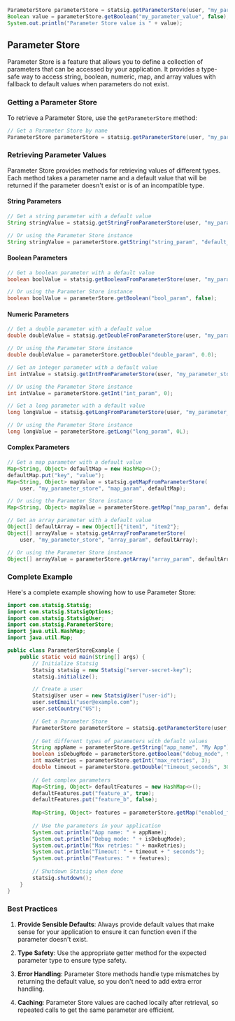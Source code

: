 ```java
ParameterStore parameterStore = statsig.getParameterStore(user, "my_parameters");
Boolean value = parameterStore.getBoolean("my_parameter_value", false);
System.out.println("Parameter Store value is " + value);
```

## Parameter Store

Parameter Store is a feature that allows you to define a collection of parameters that can be accessed by your application. It provides a type-safe way to access string, boolean, numeric, map, and array values with fallback to default values when parameters do not exist.

### Getting a Parameter Store

To retrieve a Parameter Store, use the `getParameterStore` method:

```java
// Get a Parameter Store by name
ParameterStore parameterStore = statsig.getParameterStore(user, "my_parameter_store");
```

### Retrieving Parameter Values

Parameter Store provides methods for retrieving values of different types. Each method takes a parameter name and a default value that will be returned if the parameter doesn't exist or is of an incompatible type.

#### String Parameters

```java
// Get a string parameter with a default value
String stringValue = statsig.getStringFromParameterStore(user, "my_parameter_store", "string_param", "default_value");

// Or using the Parameter Store instance
String stringValue = parameterStore.getString("string_param", "default_value");
```

#### Boolean Parameters

```java
// Get a boolean parameter with a default value
boolean boolValue = statsig.getBooleanFromParameterStore(user, "my_parameter_store", "bool_param", false);

// Or using the Parameter Store instance
boolean boolValue = parameterStore.getBoolean("bool_param", false);
```

#### Numeric Parameters

```java
// Get a double parameter with a default value
double doubleValue = statsig.getDoubleFromParameterStore(user, "my_parameter_store", "double_param", 0.0);

// Or using the Parameter Store instance
double doubleValue = parameterStore.getDouble("double_param", 0.0);

// Get an integer parameter with a default value
int intValue = statsig.getIntFromParameterStore(user, "my_parameter_store", "int_param", 0);

// Or using the Parameter Store instance
int intValue = parameterStore.getInt("int_param", 0);

// Get a long parameter with a default value
long longValue = statsig.getLongFromParameterStore(user, "my_parameter_store", "long_param", 0L);

// Or using the Parameter Store instance
long longValue = parameterStore.getLong("long_param", 0L);
```

#### Complex Parameters

```java
// Get a map parameter with a default value
Map<String, Object> defaultMap = new HashMap<>();
defaultMap.put("key", "value");
Map<String, Object> mapValue = statsig.getMapFromParameterStore(
    user, "my_parameter_store", "map_param", defaultMap);

// Or using the Parameter Store instance
Map<String, Object> mapValue = parameterStore.getMap("map_param", defaultMap);

// Get an array parameter with a default value
Object[] defaultArray = new Object[]{"item1", "item2"};
Object[] arrayValue = statsig.getArrayFromParameterStore(
    user, "my_parameter_store", "array_param", defaultArray);

// Or using the Parameter Store instance
Object[] arrayValue = parameterStore.getArray("array_param", defaultArray);
```

### Complete Example

Here's a complete example showing how to use Parameter Store:

```java
import com.statsig.Statsig;
import com.statsig.StatsigOptions;
import com.statsig.StatsigUser;
import com.statsig.ParameterStore;
import java.util.HashMap;
import java.util.Map;

public class ParameterStoreExample {
    public static void main(String[] args) {
        // Initialize Statsig
        Statsig statsig = new Statsig("server-secret-key");
        statsig.initialize();

        // Create a user
        StatsigUser user = new StatsigUser("user-id");
        user.setEmail("user@example.com");
        user.setCountry("US");

        // Get a Parameter Store
        ParameterStore parameterStore = statsig.getParameterStore(user, "app_configuration");
        
        // Get different types of parameters with default values
        String appName = parameterStore.getString("app_name", "My App");
        boolean isDebugMode = parameterStore.getBoolean("debug_mode", false);
        int maxRetries = parameterStore.getInt("max_retries", 3);
        double timeout = parameterStore.getDouble("timeout_seconds", 30.0);
        
        // Get complex parameters
        Map<String, Object> defaultFeatures = new HashMap<>();
        defaultFeatures.put("feature_a", true);
        defaultFeatures.put("feature_b", false);
        
        Map<String, Object> features = parameterStore.getMap("enabled_features", defaultFeatures);
        
        // Use the parameters in your application
        System.out.println("App name: " + appName);
        System.out.println("Debug mode: " + isDebugMode);
        System.out.println("Max retries: " + maxRetries);
        System.out.println("Timeout: " + timeout + " seconds");
        System.out.println("Features: " + features);
        
        // Shutdown Statsig when done
        statsig.shutdown();
    }
}
```

### Best Practices

1. **Provide Sensible Defaults**: Always provide default values that make sense for your application to ensure it can function even if the parameter doesn't exist.

2. **Type Safety**: Use the appropriate getter method for the expected parameter type to ensure type safety.

3. **Error Handling**: Parameter Store methods handle type mismatches by returning the default value, so you don't need to add extra error handling.

4. **Caching**: Parameter Store values are cached locally after retrieval, so repeated calls to get the same parameter are efficient.
